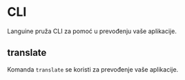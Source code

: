 # CLI

Languine pruža CLI za pomoć u prevođenju vaše aplikacije.

## translate

Komanda `translate` se koristi za prevođenje vaše aplikacije.

